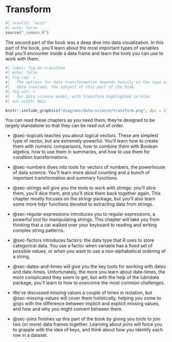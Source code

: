 # Transform {#sec-transform-intro .unnumbered}

```r
#| results: "asis"
#| echo: false
source("_common.R")
```

The second part of the book was a deep dive into data visualization.
In this part of the book, you'll learn about the most important types of variables that you'll encounter inside a data frame and learn the tools you can use to work with them.

```r
#| label: fig-ds-transform
#| echo: false
#| fig-cap: >
#|   The options for data transformation depends heavily on the type of 
#|   data involved, the subject of this part of the book.
#| fig-alt: >
#|   Our data science model, with transform highlighted in blue.
#| out.width: NULL

knitr::include_graphics("diagrams/data-science/transform.png", dpi = 270)
```

You can read these chapters as you need them; they're designed to be largely standalone so that they can be read out of order.

-   @sec-logicals teaches you about logical vectors.
    These are simplest type of vector, but are extremely powerful.
    You'll learn how to create them with numeric comparisons, how to combine them with Boolean algebra, how to use them in summaries, and how to use them for condition transformations.

-   @sec-numbers dives into tools for vectors of numbers, the powerhouse of data science.
    You'll learn more about counting and a bunch of important transformation and summary functions.

-   @sec-strings will give you the tools to work with strings: you'll slice them, you'll dice them, and you'll stick them back together again.
    This chapter mostly focuses on the stringr package, but you'll also learn some more tidyr functions devoted to extracting data from strings.

-   @sec-regular-expressions introduces you to regular expressions, a powerful tool for manipulating strings.
    This chapter will take you from thinking that a cat walked over your keyboard to reading and writing complex string patterns.

-   @sec-factors introduces factors: the data type that R uses to store categorical data.
    You use a factor when variable has a fixed set of possible values, or when you want to use a non-alphabetical ordering of a string.

-   @sec-dates-and-times will give you the key tools for working with dates and date-times.
    Unfortunately, the more you learn about date-times, the more complicated they seem to get, but with the help of the lubridate package, you'll learn to how to overcome the most common challenges.

-   We've discussed missing values a couple of times in isolation, but @sec-missing-values will cover them holistically, helping you come to grips with the difference between implicit and explicit missing values, and how and why you might convert between them.

-   @sec-joins finishes up this part of the book by giving you tools to join two (or more) data frames together.
    Learning about joins will force you to grapple with the idea of keys, and think about how you identify each row in a dataset.
